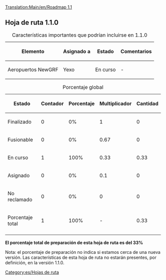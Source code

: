 [[Translation:Main/en/Roadmap 1.1]]{{en/-}}{{es/Encabezamiento hoja de ruta|
Anterior=Hoja de ruta 1.0|
Actual=Hoja de ruta 1.1|
Siguiente=Hoja de ruta 1.2|
}}
== Hoja de ruta 1.1.0 ==

{| border="1"
|+ Características importantes que podrían incluirse en 1.1.0
|-
! Elemento !! Asignado a !! Estado !! Comentarios
|-
|Aeropuertos NewGRF || Yexo
!class="wip" | En curso || -
|}




{| border="1"
|+ Porcentaje global
|-
! Estado !! Contador !! Porcentaje !! Multiplicador !! Cantidad
|-
!class="checked" | Finalizado || 0 || 0% || 1 || 0
|-
!class="wip" | Fusionable || 0 || 0% || 0.67 || 0
|-
!class="wip" | En curso || 1 || 100% || 0.33 || 0.33
|-
!class="claimed" | Asignado || 0 || 0% || 0.1 || 0
|-
!class="unclaimed" | No reclamado || 0 || 0% || 0 || 0
|-
!class="wip" | Porcentaje total 
!class="wip" | 1
!class="wip" | 100% 
!class="wip" | - 
!class="wip" | 0.33
|-
|}
'''El porcentaje total de preparación de esta hoja de ruta es del 33%'''

Nota: el porcentaje de preparación no indica si estamos cerca de una nueva versión. Las características de esta hoja de ruta no estarán presentes, por definición, en la versión 1.1.0.

[[Category:es/Hojas de ruta]]